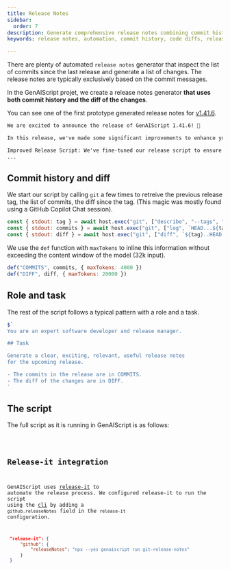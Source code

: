 ```yaml
---
title: Release Notes
sidebar:
  order: 7
description: Generate comprehensive release notes combining commit history and code diffs
keywords: release notes, automation, commit history, code diffs, release management

---
```


There are plenty of automated `release notes` generator
that inspect the list of commits since the last release and generate a list of changes.
The release notes are typically exclusively based on the commit messages.

In the GenAIScript projet, we create a release notes generator **that uses 
both commit history and the diff of the changes**.

You can see one of the first prototype generated 
release notes for [v1.41.6](https://github.com/microsoft/genaiscript/releases/tag/1.41.6).

```markdown wrap
We are excited to announce the release of GenAIScript 1.41.6! 🎉

In this release, we've made some significant improvements to enhance your experience. Here are the key changes:

Improved Release Script: We've fine-tuned our release script to ensure smoother and more efficient releases in the future. 🛠️
...

```

## Commit history and diff

We start our script by calling `git` a few times to retreive the previous release tag,
the list of commits, the diff since the tag. 
(This magic was mostly found using a GitHub Copilot Chat session).

```js title="git-release-notes.genai.mjs" wrap
const { stdout: tag } = await host.exec("git", ["describe", "--tags", "--abbrev=0", "HEAD^",])
const { stdout: commits } = await host.exec("git", ["log", `HEAD...${tag}`,])
const { stdout: diff } = await host.exec("git", ["diff", `${tag}..HEAD`,])
```

We use the `def` function with `maxTokens` to inline this information without exceeding the content window
of the model (32k input).

```js title="git-release-notes.genai.mjs" wrap
def("COMMITS", commits, { maxTokens: 4000 })
def("DIFF", diff, { maxTokens: 20000 })
```

## Role and task

The rest of the script follows a typical pattern with a role and a task.

```js wrap
$`
You are an expert software developer and release manager.

## Task

Generate a clear, exciting, relevant, useful release notes
for the upcoming release. 

- The commits in the release are in COMMITS.
- The diff of the changes are in DIFF.
`
```


## The script

The full script as it is running in GenAIScript is as follows:

<Code code={scriptSrc} wrap={true} lang="js" title="git-release-notes.genai.mjs" />

## Release-it integration

GenAIScript uses [release-it](https://github.com/release-it/release-it)
to automate the release process. We configured release-it to run the script using the [cli](/genaiscript/reference/cli)
 by adding a `github.releaseNotes` field in the `release-it` configuration.

```json title="package.json" wrap
 "release-it": {
     "github": {
         "releaseNotes": "npx --yes genaiscript run git-release-notes"
     }
 }
```